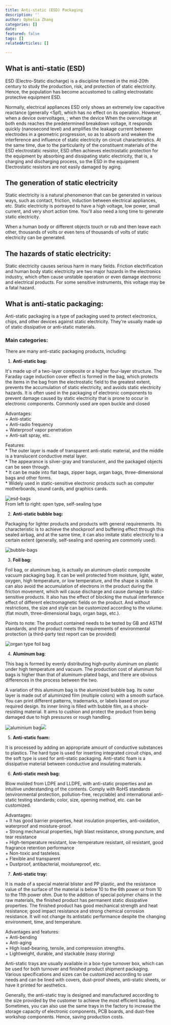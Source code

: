 ```yaml
---
title: Anti-static (ESD) Packaging
description: ''
author: Ophelia Zhang
categories: []
date: 
featured: false
tags: []
relatedArticles: []

---
```

## What is anti-static (ESD)

ESD (Electro-Static discharge) is a discipline formed in the mid-20th century to study the production, risk, and protection of static electricity. Hence, the population has become accustomed to calling electrostatic protective equipment ESD.

Normally, electrical appliances ESD only shows an extremely low capacitive reactance (generally <5pf), which has no effect on its operation. However, when a device overvoltages, ; when the device When the overvoltage at both ends reaches the predetermined breakdown voltage, it responds quickly (nanosecond level) and amplifies the leakage current between electrodes in a geometric progression, so as to absorb and weaken the interference and influence of static electricity on circuit characteristics. At the same time, due to the particularity of the constituent materials of the ESD electrostatic resistor, ESD often achieves electrostatic protection for the equipment by absorbing and dissipating static electricity, that is, a charging and discharging process, so the ESD in the equipment Electrostatic resistors are not easily damaged by aging.

 

## The generation of static electricity

Static electricity is a natural phenomenon that can be generated in various ways, such as contact, friction, induction between electrical appliances, etc. Static electricity is portrayed to have a high voltage, low power, small current, and very short action time. You'll also need a long time to generate static electricity. 

When a human body or different objects touch or rub and then leave each other, thousands of volts or even tens of thousands of volts of static electricity can be generated. 

 

## The hazards of static electricity:

Static electricity causes serious harm in many fields. Friction electrification and human body static electricity are two major hazards in the electronics industry, which often cause unstable operation or even damage electronic and electrical products. For some sensitive instruments, this voltage may be a fatal hazard. 

 

## What is anti-static packaging:

Anti-static packaging is a type of packaging used to protect electronics, chips, and other devices against static electricity. They're usually made up of static dissipative or anti-static materials. 

 

### Main categories:

There are many anti-static packaging products, including:

1. **Anti-static bag:**

It's made up of a two-layer composite or a higher four-layer structure. The Faraday cage induction cover effect is formed in the bag, which protects the items in the bag from the electrostatic field to the greatest extent, prevents the accumulation of static electricity, and avoids static electricity hazards. It is often used in the packaging of electronic components to prevent damage caused by static electricity that is prone to occur in electronic components. Commonly used are open buckle and closed

Advantages:   
\+ Anti-static  
\+ Anti-radio frequency  
\+ Waterproof vapor penetration  
\+ Anti-salt spray, etc. 

Features:  
\* The outer layer is made of transparent anti-static material, and the middle is a translucent conductive metal layer.   
\* The appearance is silver-gray and translucent, and the packaged objects can be seen through.   
\* It can be made into flat bags, zipper bags, organ bags, three-dimensional bags and other forms.   
\* Widely used in static-sensitive electronic products such as computer motherboards, sound cards, and graphics cards.

![esd-bags](/images/esd-01.png "From left to right: open type, self-sealing type ")  
From left to right: open type, self-sealing type 

2. **Anti-static bubble bag:**

Packaging for lighter products and products with general requirements. Its characteristic is to achieve the shockproof and buffering effect through this sealed airbag, and at the same time, it can also imitate static electricity to a certain extent (generally, self-sealing and opening are commonly used).

![bubble-bags](/images/esd-04.png)

3. **Foil bag:**

Foil bag, or aluminum bag, is actually an aluminum-plastic composite vacuum packaging bag. It can be well protected from moisture, light, water, oxygen, high temperature, or low temperature, and the shape is stable. It can also avoid the accumulation of electrons in the product during the friction movement, which will cause discharge and cause damage to static-sensitive products. It also has the effect of blocking the mutual interference effect of different electromagnetic fields on the product. And without restrictions, the size and style can be customized according to the volume. (flat mouth, three-dimensional bags, organ bags, etc.).

Points to note: The product contained needs to be tested by GB and ASTM standards, and the product meets the requirements of environmental protection (a third-party test report can be provided)

![organ type foil bag](/images/esd-06.png "organ type foil bag")

4. **Aluminum bag**:

This bag is formed by evenly distributing high-purity aluminum on plastic under high temperature and vacuum. The production cost of aluminum foil bags is higher than that of aluminum-plated bags, and there are obvious differences in the process between the two.

A variation of this aluminum bag is the aluminized bubble bag. Its outer layer is made out of aluminized film (multiple colors) with a smooth surface. You can print different patterns, trademarks, or labels based on your required design. Its inner lining is filled with bubble film, as a shock-resisting material. It aims to cushion and protect the product from being damaged due to high pressures or rough handling. 

![aluminium bag](/images/esd-07.png)![](/images/esd-08.png)

 

5. **Anti-static foam:**

It is processed by adding an appropriate amount of conductive substances to plastics. The hard type is used for inserting integrated circuit chips, and the soft type is used for anti-static packaging. Anti-static foam is a dissipative material between conductive and insulating materials. 

 

6. **Anti-static mesh bag:**

Blow molded from LDPE and LLDPE, with anti-static properties and an intuitive understanding of the contents. Comply with RoHS standards (environmental protection, pollution-free, recyclable) and international anti-static testing standards; color, size, opening method, etc. can be customized.

Advantages:  
\+ It has good barrier properties, heat insulation properties, anti-oxidation, waterproof and moisture-proof.  
\+ Strong mechanical properties, high blast resistance, strong puncture, and tear resistance  
\+ High-temperature resistant, low-temperature resistant, oil resistant, good fragrance retention performance  
\+ Non-toxic and tasteless.  
\+ Flexible and transparent  
\+ Dustproof, antibacterial, moistureproof, etc.

7. **Anti-static tray:**

It is made of a special material blister and PP plastic, and the resistance value of the surface of the material is below 10 to the 6th power or from 10 to the 11th power ohm. Due to the addition of special polymer chains in the raw materials, the finished product has permanent static dissipative properties. The finished product has good mechanical strength and heat resistance; good impact resistance and strong chemical corrosion resistance. It will not change its antistatic performance despite the changing environment, time, and temperature.

Advantages and features:   
\+ Anti-bending  
\+ Anti-aging  
\+ High load-bearing, tensile, and compression strengths.   
\+ Lightweight, durable, and stackable (easy storing)  
  
Anti-static trays are usually available in a box-type turnover box, which can be used for both turnover and finished product shipment packaging. Various specifications and sizes can be customized according to user needs and can be lined with covers, dust-proof sheets, anti-static sheets, or have it printed for aesthetics. 

Generally, the anti-static tray is designed and manufactured according to the size provided by the customer to achieve the most efficient loading. Sometimes, you can also use the same trays in the factory to increase the storage capacity of electronic components, PCB boards, and dust-free workshop components. Hence, saving production costs.